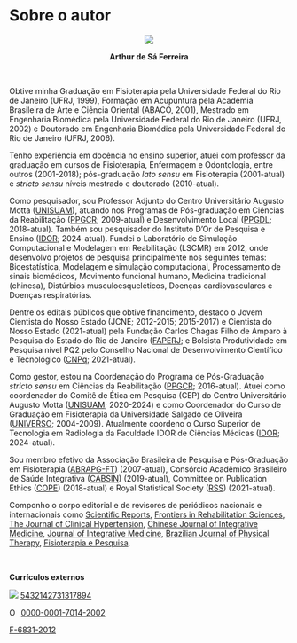 # Sobre o autor {#author .unnumbered}

```{=latex}
\markboth{}{}
```
<center>

![](images/ASF.png) <br>

**Arthur de Sá Ferreira**

</center>

<br>

Obtive minha Graduação em Fisioterapia pela Universidade Federal do Rio de Janeiro (UFRJ, 1999), Formação em Acupuntura pela Academia Brasileira de Arte e Ciência Oriental (ABACO, 2001), Mestrado em Engenharia Biomédica pela Universidade Federal do Rio de Janeiro (UFRJ, 2002) e Doutorado em Engenharia Biomédica pela Universidade Federal do Rio de Janeiro (UFRJ, 2006).

Tenho experiência em docência no ensino superior, atuei com professor da graduação em cursos de Fisioterapia, Enfermagem e Odontologia, entre outros (2001-2018); pós-graduação *lato sensu* em Fisioterapia (2001-atual) e *stricto sensu* níveis mestrado e doutorado (2010-atual).

Como pesquisador, sou Professor Adjunto do Centro Universitário Augusto Motta ([UNISUAM](https://www.unisuam.edu.br)), atuando nos Programas de Pós-graduação em Ciências da Reabilitação ([PPGCR](https://www.unisuam.edu.br/programa-pos-graduacao-ciencias-da-reabilitacao); 2009-atual) e Desenvolvimento Local ([PPGDL](https://www.unisuam.edu.br/programa-pos-graduacao-desenvolvimento-local); 2018-atual). Também sou pesquisador do Instituto D'Or de Pesquisa e Ensino ([IDOR](https://www.rededorsaoluiz.com.br/instituto/idor); 2024-atual). Fundei o Laboratório de Simulação Computacional e Modelagem em Reabilitação (LSCMR) em 2012, onde desenvolvo projetos de pesquisa principalmente nos seguintes temas: Bioestatística, Modelagem e simulação computacional, Processamento de sinais biomédicos, Movimento funcional humano, Medicina tradicional (chinesa), Distúrbios musculoesqueléticos, Doenças cardiovasculares e Doenças respiratórias.

Dentre os editais públicos que obtive financimento, destaco o Jovem Cientista do Nosso Estado (JCNE; 2012-2015; 2015-2017) e Cientista do Nosso Estado (2021-atual) pela Fundação Carlos Chagas Filho de Amparo à Pesquisa do Estado do Rio de Janeiro ([FAPERJ](https://www.faperj.br); e Bolsista Produtividade em Pesquisa nível PQ2 pelo Conselho Nacional de Desenvolvimento Científico e Tecnológico ([CNPq](http://www.cnpq.br); 2021-atual).

Como gestor, estou na Coordenação do Programa de Pós-Graduação *stricto sensu* em Ciências da Reabilitação ([PPGCR](https://www.unisuam.edu.br/programa-pos-graduacao-ciencias-da-reabilitacao); 2016-atual). Atuei como coordenador do Comitê de Ética em Pesquisa (CEP) do Centro Universitário Augusto Motta ([UNISUAM](https://www.unisuam.edu.br); 2020-2024) e como Coordenador do Curso de Graduação em Fisioterapia da Universidade Salgado de Oliveira ([UNIVERSO](https://universo.edu.br); 2004-2009). Atualmente coordeno o Curso Superior de Tecnologia em Radiologia da Faculdade IDOR de Ciências Médicas ([IDOR](https://www.rededorsaoluiz.com.br/instituto/idor/cursos/vestibular-agendado-curso-superior-de-tecnologia-em-radiologia/); 2024-atual).

Sou membro efetivo da Associação Brasileira de Pesquisa e Pós-Graduação em Fisioterapia ([ABRAPG-FT](https://abrapg-ft.org.br/portal/)) (2007-atual), Consórcio Acadêmico Brasileiro de Saúde Integrativa ([CABSIN](https://cabsin.org.br)) (2019-atual), Committee on Publication Ethics ([COPE](https://publicationethics.org)) (2018-atual) e Royal Statistical Society ([RSS](https://rss.org.uk)) (2021-atual).

Componho o corpo editorial e de revisores de periódicos nacionais e internacionais como [Scientific Reports](https://www.nature.com/srep/about/editors), [Frontiers in Rehabilitation Sciences](https://www.frontiersin.org/research-topics/26395/systemic-effects-and-disabilities-in-long-covid-syndrome-current-approaches-and-clinical-challenges), [The Journal of Clinical Hypertension](https://onlinelibrary.wiley.com/journal/17517176), [Chinese Journal of Integrative Medicine](https://www.springer.com/journal/11655/editors), [Journal of Integrative Medicine](https://www.journals.elsevier.com/journal-of-integrative-medicine/editorial-board), [Brazilian Journal of Physical Therapy](https://www.sciencedirect.com/journal/brazilian-journal-of-physical-therapy), [Fisioterapia e Pesquisa](https://www.scielo.br/journal/fp/about/#editors).

<br>

**Currículos externos**

<!--LATTES badge-->

<div>

<img src="http://buscatextual.cnpq.br/buscatextual/images/v2/icone_lattes.png"/> [5432142731317894](http://lattes.cnpq.br/5432142731317894)

</div>

<!--ORCID badge-->

::: {itemscope="" itemtype="https://schema.org/Person"}
<a itemprop="sameAs" content="https://orcid.org/0000-0001-7014-2002" href="https://orcid.org/0000-0001-7014-2002" target="orcid.widget" rel="me noopener noreferrer" style="vertical-align:top;"><img src="https://orcid.org/sites/default/files/images/orcid_16x16.png" alt="ORCID iD icon" style="width:1em;margin-right:.5em;"/>0000-0001-7014-2002</a>
:::

<!--Web of Science badge-->

<div>

<i class="ai ai-clarivate-square"></i> [F-6831-2012](https://publons.com/researcher/F-6831-2012)</a>

</div>

<link rel="stylesheet" href="https://cdn.jsdelivr.net/gh/jpswalsh/academicons@1/css/academicons.min.css">
